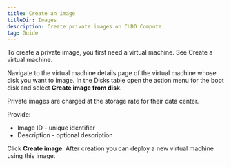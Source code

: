 ```yaml
---
title: Create an image
titleDir: Images
description: Create private images on CUDO Compute
tag: Guide
---
```


<Note>
To create a private image, you first need a virtual machine. See Create a virtual machine.
</Note>

Navigate to the virtual machine details page of the virtual machine whose disk you want to image. In the Disks table open the action menu for the boot disk and select **Create image from disk**.

<Note>
Private images are charged at the storage rate for their data center.
</Note>

Provide:

- Image ID - unique identifier
- Description - optional description

Click **Create image**. After creation you can deploy a new virtual machine using this image.
